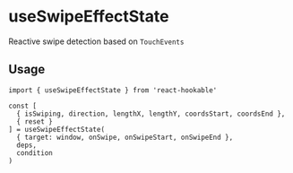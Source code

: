 # useSwipeEffectState

Reactive swipe detection based on `TouchEvents`

## Usage

```tsx
import { useSwipeEffectState } from 'react-hookable'

const [
  { isSwiping, direction, lengthX, lengthY, coordsStart, coordsEnd },
  { reset }
] = useSwipeEffectState(
  { target: window, onSwipe, onSwipeStart, onSwipeEnd },
  deps,
  condition
)
```
